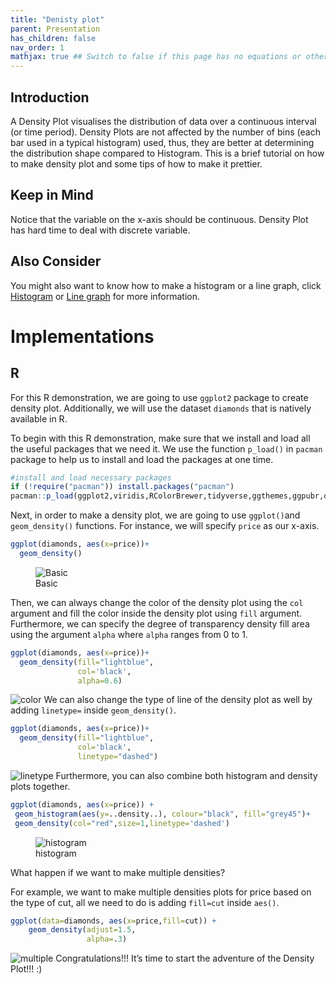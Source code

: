 ```yaml
---
title: "Denisty plot"
parent: Presentation
has_children: false
nav_order: 1
mathjax: true ## Switch to false if this page has no equations or other math rendering.
---
```


## Introduction

A Density Plot visualises the distribution of data over a continuous interval (or time period). Density Plots are not affected by the number of bins (each bar used in a typical histogram) used, thus, they are better at determining the distribution shape compared to Histogram. This is a brief tutorial on how to make density plot and some tips of how to make it prettier.

## Keep in Mind

Notice that the variable on the x-axis should be continuous. Density Plot has hard time to deal with discrete variable.

## Also Consider

You might also want to know how to make a histogram or a line graph, click [Histogram](https://lost-stats.github.io/Presentation/histograms.html) or [Line graph](https://lost-stats.github.io/Presentation/line_graphs.html) for more information.


# Implementations

## R

For this R demonstration, we are going to use `ggplot2` package to create density plot. Additionally, we will use the dataset `diamonds` that is natively available in R. 

To begin with this R demonstration, make sure that we install and load all the useful packages that we need it. We use the function `p_load()` in `pacman` package to help us to install and load the packages at one time. 

```r
#install and load necessary packages
if (!require("pacman")) install.packages("pacman")
pacman::p_load(ggplot2,viridis,RColorBrewer,tidyverse,ggthemes,ggpubr,datasets)
```

Next, in order to make a density plot, we are going to use `ggplot()`and `geom_density()` functions. For instance, we will specify `price` as our x-axis. 

```r

ggplot(diamonds, aes(x=price))+
  geom_density()
```
![Basic](Images/density_plot/1.png)

Then, we can always change the color of the density plot using the `col` argument and fill the color inside the density plot using `fill` argument. Furthermore, we can specify the degree of transparency density fill area using the argument `alpha` where `alpha` ranges from 0 to 1. 

```r
ggplot(diamonds, aes(x=price))+
  geom_density(fill="lightblue",
               col='black',
               alpha=0.6)
```

![color](Images/density_plot/2.png)
We can also change the type of line of the density plot as well by adding `linetype=` inside `geom_density()`.

```r
ggplot(diamonds, aes(x=price))+
  geom_density(fill="lightblue",
               col='black',
               linetype="dashed")
```

![linetype](Images/density_plot/3.png)
Furthermore, you can also combine both histogram and density plots together.

```r
ggplot(diamonds, aes(x=price)) + 
 geom_histogram(aes(y=..density..), colour="black", fill="grey45")+
 geom_density(col="red",size=1,linetype='dashed') 
```
![histogram](Images/density_plot/4.png)

What happen if we want to make multiple densities? 

For example, we want to make multiple densities plots for price based on the type of cut, all we need to do is adding `fill=cut` inside `aes()`.

```r
ggplot(data=diamonds, aes(x=price,fill=cut)) +
    geom_density(adjust=1.5, 
                 alpha=.3)
```
![multiple](Images/density_plot/5.png)
Congratulations!!!
It's time to start the adventure of the Density Plot!!!
:)

